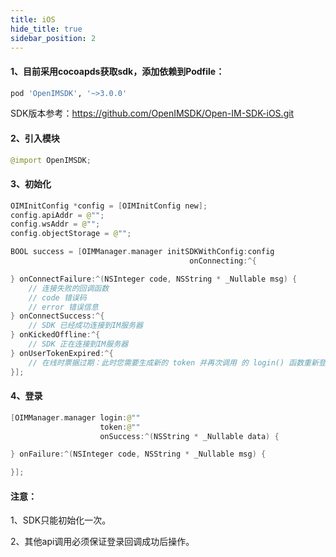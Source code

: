 ```yaml
---
title: iOS
hide_title: true
sidebar_position: 2
---
```


#### 1、目前采用cocoapds获取sdk，添加依赖到Podfile：

```ruby
pod 'OpenIMSDK', '~>3.0.0'
```
SDK版本参考：https://github.com/OpenIMSDK/Open-IM-SDK-iOS.git

#### 2、引入模块

```swift
@import OpenIMSDK;
```
#### 3、初始化

```swift
OIMInitConfig *config = [OIMInitConfig new];
config.apiAddr = @"";
config.wsAddr = @"";
config.objectStorage = @"";

BOOL success = [OIMManager.manager initSDKWithConfig:config
                                        onConnecting:^{

} onConnectFailure:^(NSInteger code, NSString * _Nullable msg) {
    // 连接失败的回调函数
    // code 错误码
    // error 错误信息
} onConnectSuccess:^{
    // SDK 已经成功连接到IM服务器
} onKickedOffline:^{
    // SDK 正在连接到IM服务器
} onUserTokenExpired:^{
    // 在线时票据过期：此时您需要生成新的 token 并再次调用 的 login() 函数重新登录。
}];

```

#### 4、登录

```swift 
[OIMManager.manager login:@""
                    token:@""
                    onSuccess:^(NSString * _Nullable data) {

} onFailure:^(NSInteger code, NSString * _Nullable msg) {

}];
```

#### 注意：

1、SDK只能初始化一次。

2、其他api调用必须保证登录回调成功后操作。
